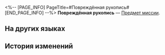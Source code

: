 <%-- [PAGE_INFO]
PageTitle=#Повреждённая рукопись#
[END_PAGE_INFO] --%>
{{Предмет Инфобокс
|id          = 140239
|Изображение = Предмет Повреждённая рукопись.png
|Тип         = Предмет миссии
|Инвентарь   = 
|Редкость    = 3
|Эффект      = 
|Описание    = Повреждённая рукопись содержит едва различимые заметки о предположениях, связанных с датчиком №&nbsp;223 и теорией Макрокосмического временного туннеля.
}}
'''Повреждённая рукопись''' — [[Предмет миссии]].

==На других языках==
{{На других языках
|en   = Torn Manuscript Fragment
|zhs  = 被撕碎的手稿
|zht  = 被撕碎的手稿
|ja   = 破かれた手稿
|ko   = 찢긴 원고
|es   = Fragmento de manuscrito
|fr   = Fragment de manuscrit déchiré
|ru   = Повреждённая рукопись
|th   = ต้นฉบับที่ถูกฉีก
|vi   = Bản Thảo Bị Xé Nát
|de   = Zerrissenes Manuskript
|id   = Serpihan Potongan Manuskrip
|pt   = Fragmento de Manuscrito Rasgado
}}

==История изменений==
{{История изменений|3.5}}